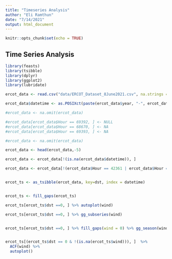 ```yaml
---
title: "Timeseries Analysis"
author: "Eli Ramthun"
date: "7/14/2021"
output: html_document
---
```


```r
knitr::opts_chunk$set(echo = TRUE)
```

## Time Series Analysis

```r
library(feasts)
library(tsibble)
library(dplyr)
library(ggplot2)
library(lubridate)
```

```r
ercot_data <- read.csv("data/ERCOT_Dataset_8June2021.csv", na.strings = ".")

ercot_data$datetime <- as.POSIXct(paste(ercot_data$year, "-", ercot_data$month, "-", ercot_data$day, " ", ercot_data$hourstart, sep=''), format="%Y-%m-%d %H", tz="America/Chicago", isdst=TRUE)

#ercot_data <- na.omit(ercot_data)

#ercot_data[ercot_data$Hour == 69392, ] <- NULL
#ercot_data[ercot_data$Hour == 68670, ] <- NA
#ercot_data[ercot_data$Hour == 69393, ] <- NA

#ercot_data <- na.omit(ercot_data)

ercot_data <- head(ercot_data,-5)

ercot_data <- ercot_data[!(is.na(ercot_data$datetime)), ]

ercot_data <- ercot_data[!(ercot_data$Hour == 42361 | ercot_data$Hour == 42362 | ercot_data$Hour == 42363 | ercot_data$Hour == 68669 | ercot_data$Hour == 68670 | ercot_data$Hour == 68392), ]


ercot_ts <- as_tsibble(ercot_data, key=dst, index = datetime)


ercot_ts <- fill_gaps(ercot_ts)

```


```r
ercot_ts[ercot_ts$dst ==0, ] %>% autoplot(wind)

ercot_ts[ercot_ts$dst ==0, ] %>% gg_subseries(wind)


ercot_ts[ercot_ts$dst ==0, ] %>% fill_gaps(wind = 0) %>% gg_season(wind)


ercot_ts[(ercot_ts$dst == 0 & !(is.na(ercot_ts$wind))), ]  %>%
  ACF(wind) %>%
  autoplot()
```
